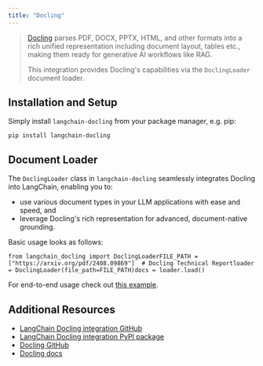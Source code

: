 ```yaml
---
title: "Docling"
---
```


> [Docling](https://github.com/DS4SD/docling) parses PDF, DOCX, PPTX, HTML, and other formats into a rich unified representation including document layout, tables etc., making them ready for generative AI workflows like RAG.
>
> This integration provides Docling's capabilities via the `DoclingLoader` document loader.

## Installation and Setup

Simply install `langchain-docling` from your package manager, e.g. pip:

```
pip install langchain-docling
```

## Document Loader

The `DoclingLoader` class in `langchain-docling` seamlessly integrates Docling into LangChain, enabling you to:

* use various document types in your LLM applications with ease and speed, and
* leverage Docling's rich representation for advanced, document-native grounding.

Basic usage looks as follows:

```
from langchain_docling import DoclingLoaderFILE_PATH = ["https://arxiv.org/pdf/2408.09869"]  # Docling Technical Reportloader = DoclingLoader(file_path=FILE_PATH)docs = loader.load()
```

For end-to-end usage check out [this example](/src/oss/integrations/document_loaders/docling).

## Additional Resources

* [LangChain Docling integration GitHub](https://github.com/DS4SD/docling-langchain)
* [LangChain Docling integration PyPI package](https://pypi.org/project/langchain-docling/)
* [Docling GitHub](https://github.com/DS4SD/docling)
* [Docling docs](https://ds4sd.github.io/docling/)
